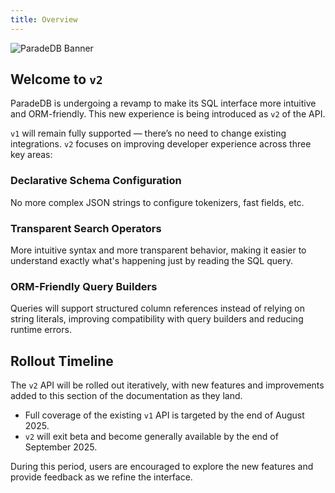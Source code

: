 ```yaml
---
title: Overview
---
```


![ParadeDB Banner](/images/paradedb_v2_banner.png)

## Welcome to `v2`

ParadeDB is undergoing a revamp to make its SQL interface more intuitive and ORM-friendly.
This new experience is being introduced as `v2` of the API.

`v1` will remain fully supported — there’s no need to change existing integrations.
`v2` focuses on improving developer experience across three key areas:

### Declarative Schema Configuration

No more complex JSON strings to configure tokenizers, fast fields, etc.

### Transparent Search Operators

More intuitive syntax and more transparent behavior, making it easier to understand exactly what's happening just by reading the SQL query.

### ORM-Friendly Query Builders

Queries will support structured column references instead of relying on string literals, improving compatibility with query builders and reducing runtime errors.

## Rollout Timeline

The `v2` API will be rolled out iteratively, with new features and improvements added to this section of the documentation as they land.

- Full coverage of the existing `v1` API is targeted by the end of August 2025.
- `v2` will exit beta and become generally available by the end of September 2025.

During this period, users are encouraged to explore the new features and provide feedback as we refine the interface.
